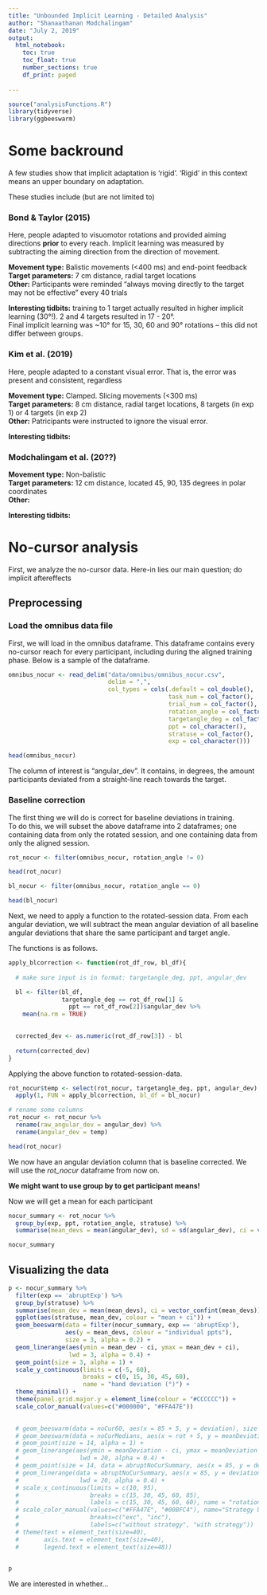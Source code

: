 ```yaml
---
title: "Unbounded Implicit Learning - Detailed Analysis"
author: "Shanaathanan Modchalingam"
date: "July 2, 2019"
output: 
  html_notebook:
    toc: true
    toc_float: true
    number_sections: true
    df_print: paged
    
---
```


```r
source("analysisFunctions.R")
library(tidyverse)
library(ggbeeswarm)
```

# Some backround

A few studies show that implicit adaptation is 'rigid'. 
'Rigid' in this context means an upper boundary on adaptation.

These studies include (but are not limited to)

### Bond & Taylor (2015)
Here, people adapted to visuomotor rotations and provided aiming directions __prior__ to every reach. 
Implicit learning was measured by subtracting the aiming direction from the direction of movement.  

__Movement type:__ Balistic movements (<400 ms) and end-point feedback  
__Target parameters:__ 7 cm distance, radial target locations    
__Other:__ Participants were reminded "always moving directly to the target may not be effective" every 40 trials  

__Interesting tidbits:__ training to 1 target actually  resulted in higher implicit learning (30°!). 
2 and 4 targets resulted in 17 - 20°.  
Final implicit learning was ~10° for 15, 30, 60 and 90° rotations -- this did not differ between groups.


### Kim et al. (2019)
Here, people adapted to a constant visual error. That is, the error was present and consistent, regardless 

__Movement type:__ Clamped. Slicing movements (<300 ms)  
__Target parameters:__ 8 cm distance, radial target locations, 8 targets (in exp 1) or 4 targets (in exp 2)  
__Other:__ Patricipants were instructed to ignore the visual error.

__Interesting tidbits:__ 


### Modchalingam et al. (20??)

__Movement type:__ Non-balistic  
__Target parameters:__ 12 cm distance, located 45, 90, 135 degrees in polar coordinates  
__Other:__ 

__Interesting tidbits:__ 

# No-cursor analysis

First, we analyze the no-cursor data. Here-in lies our main question; do implicit aftereffects

## Preprocessing

### Load the omnibus data file

First, we will load in the omnibus dataframe. This dataframe contains every no-cursor reach for every participant, including during the aligned training phase. Below is a sample of the dataframe.  

```r

omnibus_nocur <- read_delim("data/omnibus/omnibus_nocur.csv", 
                            delim = ",", 
                            col_types = cols(.default = col_double(), 
                                             task_num = col_factor(),
                                             trial_num = col_factor(),
                                             rotation_angle = col_factor(),
                                             targetangle_deg = col_factor(),
                                             ppt = col_character(),
                                             stratuse = col_factor(),
                                             exp = col_character()))

head(omnibus_nocur)

```

The column of interest is "angular_dev". It contains, in degrees, the amount participants deviated from a straight-line reach towards the target.   

### Baseline correction

The first thing we will do is correct for baseline deviations in training.  
To do this, we will subset the above dataframe into 2 dataframes; one containing data from only the rotated session, and one containing data from only the aligned session.  

```r
rot_nocur <- filter(omnibus_nocur, rotation_angle != 0)

head(rot_nocur)
```

```r
bl_nocur <- filter(omnibus_nocur, rotation_angle == 0)

head(bl_nocur)
```

Next, we need to apply a function to the rotated-session data. From each angular deviation, we will subtract the mean angular deviation of all baseline angular deviations that share the same participant and target angle. 

The functions is as follows. 

```r
apply_blcorrection <- function(rot_df_row, bl_df){
  
  # make sure input is in format: targetangle_deg, ppt, angular_dev

  bl <- filter(bl_df, 
               targetangle_deg == rot_df_row[1] & 
                 ppt == rot_df_row[2])$angular_dev %>% 
    mean(na.rm = TRUE)

  
  corrected_dev <- as.numeric(rot_df_row[3]) - bl
  
  return(corrected_dev)
}
```

Applying the above function to rotated-session-data.

```r
rot_nocur$temp <- select(rot_nocur, targetangle_deg, ppt, angular_dev) %>%
  apply(1, FUN = apply_blcorrection, bl_df = bl_nocur)

# rename some columns
rot_nocur <- rot_nocur %>% 
  rename(raw_angular_dev = angular_dev) %>%
  rename(angular_dev = temp)

head(rot_nocur)
```

We now have an angular deviation column that is baseline corrected. We will use the _rot_nocur_ dataframe from now on.

__We might want to use group by to get participant means!__

Now we will get a mean for each participant

```r
nocur_summary <- rot_nocur %>%
  group_by(exp, ppt, rotation_angle, stratuse) %>%
  summarise(mean_devs = mean(angular_dev), sd = sd(angular_dev), ci = vector_confint(angular_dev))

nocur_summary
```


## Visualizing the data


```r
p <- nocur_summary %>%
  filter(exp == 'abruptExp') %>%
  group_by(stratuse) %>%
  summarise(mean_dev = mean(mean_devs), ci = vector_confint(mean_devs)) %>%
  ggplot(aes(stratuse, mean_dev, colour = "mean + ci")) +
  geom_beeswarm(data = filter(nocur_summary, exp == 'abruptExp'), 
                aes(y = mean_devs, colour = "individual ppts"),
                size = 3, alpha = 0.2) +
  geom_linerange(aes(ymin = mean_dev - ci, ymax = mean_dev + ci),
                 lwd = 3, alpha = 0.4) +
  geom_point(size = 3, alpha = 1) +
  scale_y_continuous(limits = c(-5, 60), 
                     breaks = c(0, 15, 30, 45, 60), 
                     name = "hand deviation (°)") +
  theme_minimal() +
  theme(panel.grid.major.y = element_line(colour = "#CCCCCC")) +
  scale_color_manual(values=c("#000000", "#FFA47E"))

  
  # geom_beeswarm(data = noCur60, aes(x = 85 + 5, y = deviation), size = 3, alpha = 0.6) +
  # geom_beeswarm(data = noCurMedians, aes(x = rot + 5, y = meanDeviation), size = 3, alpha = 0.6) +
  # geom_point(size = 14, alpha = 1) +
  # geom_linerange(aes(ymin = meanDeviation - ci, ymax = meanDeviation + ci),
  #                 lwd = 20, alpha = 0.4) +
  # geom_point(size = 14, data = abruptNoCurSummary, aes(x = 85, y = deviation), alpha = 1) +
  # geom_linerange(data = abruptNoCurSummary, aes(x = 85, y = deviation, ymin =deviation - ci, ymax = deviation + ci),
  #                 lwd = 20, alpha = 0.4) +
  # scale_x_continuous(limits = c(10, 95), 
  #                    breaks = c(15, 30, 45, 60, 85), 
  #                    labels = c(15, 30, 45, 60, 60), name = "rotation size") +
  # scale_color_manual(values=c("#FFA47E", "#00BFC4"), name="Strategy Use",
  #                    breaks=c("exc", "inc"),
  #                    labels=c("without strategy", "with strategy"))
  # theme(text = element_text(size=40), 
  #       axis.text = element_text(size=40), 
  #       legend.text = element_text(size=48))

  
p
```

We are interested in whether...